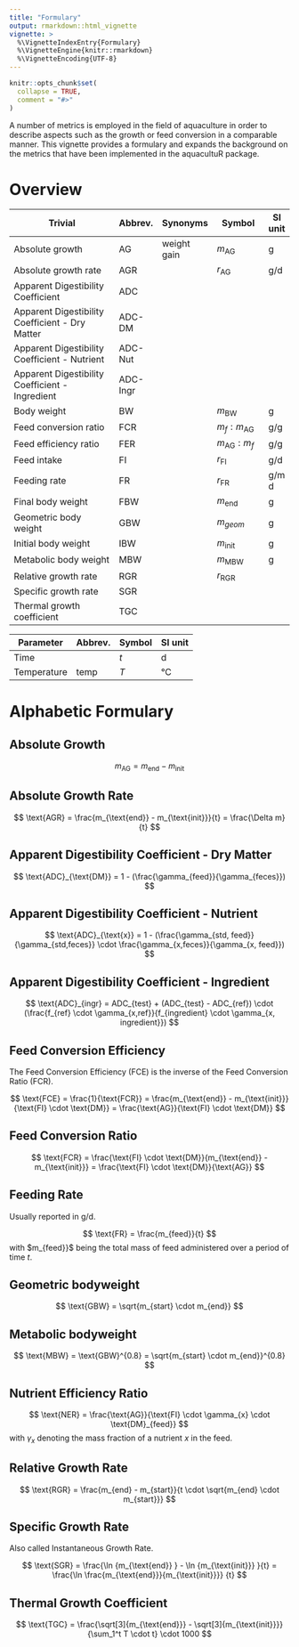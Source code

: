 ```yaml
---
title: "Formulary"
output: rmarkdown::html_vignette
vignette: >
  %\VignetteIndexEntry{Formulary}
  %\VignetteEngine{knitr::rmarkdown}
  %\VignetteEncoding{UTF-8}
---
```


```r
knitr::opts_chunk$set(
  collapse = TRUE,
  comment = "#>"
)
```

A number of metrics is employed in the field of aquaculture in order to describe aspects such as the growth or feed conversion in a comparable manner. This vignette provides a formulary and expands the background on the metrics that have been implemented in the aquacultuR package.



# Overview

|Trivial                                          |Abbrev.  |Synonyms   |Symbol               |SI unit|
|-------------------------------------------------|---------|-----------|---------------------|-------|
|Absolute growth                                  |AG       |weight gain|$m_{\text{AG}}$      |g
|Absolute growth rate                             |AGR      |           |$r_{\text{AG}}$      |g/d
|Apparent Digestibility Coefficient               |ADC      |           |
|Apparent Digestibility Coefficient - Dry Matter  |ADC-DM   |           |
|Apparent Digestibility Coefficient - Nutrient    |ADC-Nut  |           |
|Apparent Digestibility Coefficient - Ingredient  |ADC-Ingr |           |
|Body weight                                      |BW       |           |$m_{\text{BW}}$      |g
|Feed conversion ratio                            |FCR      |           |$m_{f}:m_{\text{AG}}$|g/g
|Feed efficiency ratio                            |FER      |           |$m_{\text{AG}}:m_{f}$|g/g
|Feed intake                                      |FI       |           |$r_{\text{FI}}$      |g/d
|Feeding rate                                     |FR       |           |$r_{\text{FR}}$      |g/m d
|Final body weight                                |FBW      |           |$m_{\text{end}}$     |g
|Geometric body weight                            |GBW      |           |$m_{geom}$           |g
|Initial body weight                              |IBW      |           |$m_{\text{init}}$    |g
|Metabolic body weight                            |MBW      |           |$m_{\text{MBW}}$     |g
|Relative growth rate                             |RGR      |           |$r_{\text{RGR}}$
|Specific growth rate                             |SGR      |           |
|Thermal growth coefficient                       |TGC      |           |



|Parameter                  |Abbrev.    |Symbol     |SI unit|
|---------------------------|-----------|-----------|-------|
|Time                       |           |$t$        |d
|Temperature                |temp       |$T$        |°C





# Alphabetic Formulary

## Absolute Growth



$$
m_{\text{AG}}
  = m_{\text{end}} - m_{\text{init}} 
$$




## Absolute Growth Rate

$$
\text{AGR} 
  = \frac{m_{\text{end}} - m_{\text{init}}}{t} 
  = \frac{\Delta m}{t}
$$


## Apparent Digestibility Coefficient - Dry Matter

$$
\text{ADC}_{\text{DM}} = 
  1 - (\frac{\gamma_{feed}}{\gamma_{feces}})
$$


## Apparent Digestibility Coefficient - Nutrient

$$
\text{ADC}_{\text{x}} = 
  1 - (\frac{\gamma_{std, feed}} {\gamma_{std,feces}} \cdot \frac{\gamma_{x,feces}}{\gamma_{x, feed}})
$$


## Apparent Digestibility Coefficient - Ingredient

$$
\text{ADC}_{ingr} = ADC_{test} + (ADC_{test} - ADC_{ref}) \cdot (\frac{f_{ref} \cdot \gamma_{x,ref}}{f_{ingredient} \cdot \gamma_{x, ingredient}})
$$


## Feed Conversion Efficiency

The Feed Conversion Efficiency (FCE) is the inverse of the Feed Conversion Ratio (FCR). 

$$
\text{FCE} 
  = \frac{1}{\text{FCR}} 
  = \frac{m_{\text{end}} - m_{\text{init}}}{\text{FI} \cdot \text{DM}}
  = \frac{\text{AG}}{\text{FI} \cdot \text{DM}}
$$


## Feed Conversion Ratio

$$
\text{FCR}
  = \frac{\text{FI} \cdot \text{DM}}{m_{\text{end}} - m_{\text{init}}}
  = \frac{\text{FI} \cdot \text{DM}}{\text{AG}}
$$


## Feeding Rate

Usually reported in g/d.

$$
\text{FR} = \frac{m_{feed}}{t}
$$
with $m_{feed}}$ being the total mass of feed administered over a period of time $t$.


## Geometric bodyweight

$$
\text{GBW} = \sqrt{m_{start} \cdot m_{end}}
$$


## Metabolic bodyweight

$$
\text{MBW} 
  = \text{GBW}^{0.8} 
  = \sqrt{m_{start} \cdot m_{end}}^{0.8}
$$


## Nutrient Efficiency Ratio

$$
\text{NER} 
  = \frac{\text{AG}}{\text{FI} \cdot \gamma_{x} \cdot \text{DM}_{feed}}
$$
with $\gamma_{x}$ denoting the mass fraction of a nutrient $x$ in the feed.


## Relative Growth Rate

$$
\text{RGR}
  = \frac{m_{end} - m_{start}}{t \cdot \sqrt{m_{end} \cdot m_{start}}}
$$


## Specific Growth Rate

Also called Instantaneous Growth Rate.

$$
\text{SGR} 
  = \frac{\ln {m_{\text{end}} } - \ln {m_{\text{init}}} }{t}
  = \frac{\ln \frac{m_{\text{end}}}{m_{\text{init}}}} {t}
$$


## Thermal Growth Coefficient

$$
\text{TGC} = 
  \frac{\sqrt[3]{m_{\text{end}}} - \sqrt[3]{m_{\text{init}}}}{\sum_1^t T \cdot t} \cdot 1000
$$
